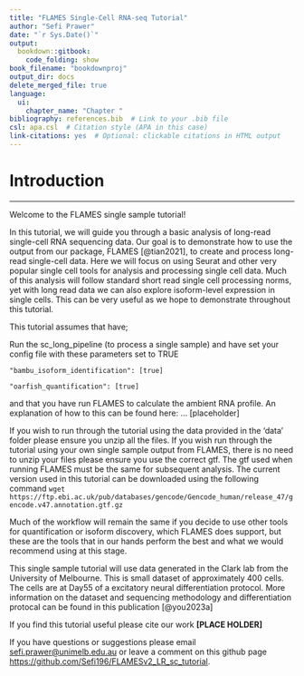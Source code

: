 ```yaml
---
title: "FLAMES Single-Cell RNA-seq Tutorial"
author: "Sefi Prawer"
date: "`r Sys.Date()`"
output:
  bookdown::gitbook:
    code_folding: show
book_filename: "bookdownproj"
output_dir: docs
delete_merged_file: true
language:
  ui:
    chapter_name: "Chapter "
bibliography: references.bib  # Link to your .bib file
csl: apa.csl  # Citation style (APA in this case)
link-citations: yes  # Optional: clickable citations in HTML output
---
```


# Introduction

------------------------------------------------------------------------

Welcome to the FLAMES single sample tutorial!

In this tutorial, we will guide you through a basic analysis of long-read single-cell RNA sequencing data. Our goal is to demonstrate how to use the output from our package, FLAMES [@tian2021], to create and process long-read single-cell data. Here we will focus on using Seurat and other very popular single cell tools for analysis and processing single cell data. Much of this analysis will follow standard short read single cell processing norms, yet with long read data we can also explore isoform-level expression in single cells. This can be very useful as we hope to demonstrate throughout this tutorial.

This tutorial assumes that have;

Run the sc_long_pipeline (to process a single sample) and have set your config file with these parameters set to TRUE

`"bambu_isoform_identification": [true]`

`"oarfish_quantification": [true]`

and that you have run FLAMES to calculate the ambient RNA profile. An explanation of how to this can be found here: ... [placeholder]

If you wish to run through the tutorial using the data provided in the 'data' folder please ensure you unzip all the files. If you wish run through the tutorial using your own single sample output from FLAMES, there is no need to unzip your files please ensure you use the correct gtf. The gtf used when running FLAMES must be the same for subsequent analysis. The current version used in this tutorial can be downloaded using the following command `wget https://ftp.ebi.ac.uk/pub/databases/gencode/Gencode_human/release_47/gencode.v47.annotation.gtf.gz`

Much of the workflow will remain the same if you decide to use other tools for quantification or isoform discovery, which FLAMES does support, but these are the tools that in our hands perform the best and what we would recommend using at this stage.

This single sample tutorial will use data generated in the Clark lab from the University of Melbourne. This is small dataset of approximately 400 cells. The cells are at Day55 of a excitatory neural differentiation protocol. More information on the dataset and sequencing methodology and differentiation protocal can be found in this publication [@you2023a]

If you find this tutorial useful please cite our work **[PLACE HOLDER]**

If you have questions or suggestions please email [sefi.prawer\@unimelb.edu.au](mailto:sefi.prawer@unimelb.edu.au){.email} or leave a comment on this github page <https://github.com/Sefi196/FLAMESv2_LR_sc_tutorial>.
